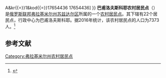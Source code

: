 {{Infobox Settlement
| official_name = 巴甫洛夫斯科耶农村居民点
| native_name = Павловское сельское поселение
| settlement_type = [[农村居民点|农村居民点]]
| subdivision_type = [[国家|国家]]
| subdivision_type1 = [[州_(俄罗斯)|州]]
| subdivision_type2 = [[区_(苏联)|区]]
| subdivision_name = {{RUS}}
| subdivision_name1 = [[弗拉基米尔州|弗拉基米尔州]]
| subdivision_name2 = [[苏兹达尔区|苏兹达尔区]]
| seat_type = 行政中心
| seat = 巴甫洛夫斯科耶
| population_as_of=2016
| population_footnotes = <ref name=stat />
| population_total = 7373
| coordinates_display = inline,title
| latd = 56 | latm = 19 | lats = 21 | latNS = N
| longd = 40 | longm = 28 | longs = 21 | longEW = E
| timezone = [[莫斯科时间|MSK]]
| utc_offset = +3
| blank_name = [[俄罗斯市政土地区划代码|OKTMO编码]]
| blank_info = [http://classif.spb.ru/classificators/view/tma.php?st{{=}}A&kr{{=}}1&kod{{=}}17654436 17654436]
}}
'''巴甫洛夫斯科耶农村居民点'''（{{lang-ru|Павловское сельское поселение}}）是[[俄罗斯联邦|俄罗斯联邦]][[弗拉基米尔州|弗拉基米尔州]][[苏兹达尔区|苏兹达尔区]]所属的一个[[农村居民点|农村居民点]]。其下辖有22个居民点，行政中心为巴甫洛夫斯科耶。据2016年统计，该农村居民点的人口为7373人。<ref name=stat>{{cite web | url = http://www.gks.ru/free_doc/doc_2016/bul_dr/mun_obr2016.rar | title = Численность населения Российской Федерации по муниципальным образованиям на 1 января 2016 года | language = ru | accessdate = 2016-12-18 | archive-date = 2019-05-13 | archive-url = https://web.archive.org/web/20190513150350/http://www.gks.ru/free_doc/doc_2016/bul_dr/mun_obr2016.rar | dead-url = no }}</ref>

== 参考文献 ==
{{reflist}}

{{Russia-stub}}

[[Category:弗拉基米尔州农村居民点|Category:弗拉基米尔州农村居民点]]